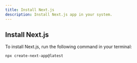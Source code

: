 ```yaml
---
title: Install Next.js
description: Install Next.js app in your system.
---
```


## Install Next.js


<YouTubePreview youtubeUrl='https://youtu.be/6fXNWBFPfRM?si=tWKkH3wQMqKpy_ku' startTime='09:12' endTime='12:10' />

To install Next.js, run the following command in your terminal:

```package-install
npx create-next-app@latest
```